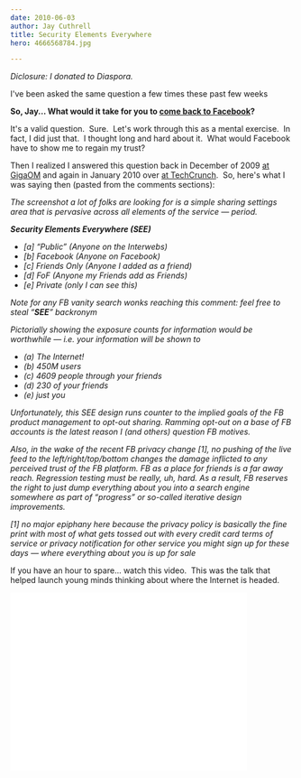 ```yaml
---
date: 2010-06-03 
author: Jay Cuthrell
title: Security Elements Everywhere
hero: 4666568784.jpg

---
```


_Diclosure: I donated to Diaspora._

I've been asked the same question a few times these past few weeks

**So, Jay... What would it take for you to **[**come back to Facebook**](http://fudge.org/its-complicated/)**?**

It's a valid question.  Sure.  Let's work through this as a mental exercise.  In fact, I did just that.  I thought long and hard about it.  What would Facebook have to show me to regain my trust?

Then I realized I answered this question back in December of 2009 [at GigaOM](http://gigaom.com/2009/12/27/facebook-redesign/#comment-993127) and again in January 2010 over [at TechCrunch](http://techcrunch.com/2010/01/12/ok-you-luddites-time-to-chill-on-facebook-over-privacy/#IDComment72996686).  So, here's what I was saying then (pasted from the comments sections):

_The screenshot a lot of folks are looking for is a simple sharing  settings area that is pervasive across all elements of the service —  period._
 
**_Security Elements Everywhere (SEE)_**
 
   * _[a] “Public” (Anyone on the Interwebs)_
   * _[b] Facebook (Anyone on Facebook)_
   * _[c] Friends Only (Anyone I added as a friend)_
   * _[d] FoF (Anyone my Friends add as Friends)_
   * _[e] Private (only I can see this)_

 
_Note for any FB vanity search wonks reaching this comment: feel free  to steal “_**_SEE_**_” backronym_

 
_Pictorially showing the exposure counts for information would be  worthwhile — i.e. your information will be shown to_

   * _(a) The Internet!_
   * _(b) 450M users_
   * _(c) 4609 people through your friends_
   * _(d) 230 of your  friends_
   * _(e) just you_
 

_Unfortunately, this SEE design runs counter to the implied goals of  the FB product management to opt-out sharing.  Ramming opt-out on a base  of FB accounts is the latest reason I (and others) question FB motives._
 
_Also, in the wake of the recent FB privacy change [1], no pushing of  the live feed to the left/right/top/bottom changes the damage inflicted  to any perceived trust of the FB platform. FB as a place for friends is a  far away reach.  Regression testing must be really, uh, hard.  As a  result, FB reserves the right to just dump everything about you into a  search engine somewhere as part of “progress” or so-called iterative  design improvements._
 
_[1] no major epiphany here because the privacy policy is basically the fine print with most of what gets tossed out with every credit card  terms of service or privacy notification for other service you might  sign up for these days — where everything about you is up for sale_

If you have an hour to spare... watch this video.  This was the talk that helped launch young minds thinking about where the Internet is headed.

<iframe width="420" height="315" src="//www.youtube.com/embed/QOEMv0S8AcA" frameborder="0" allowfullscreen></iframe>
